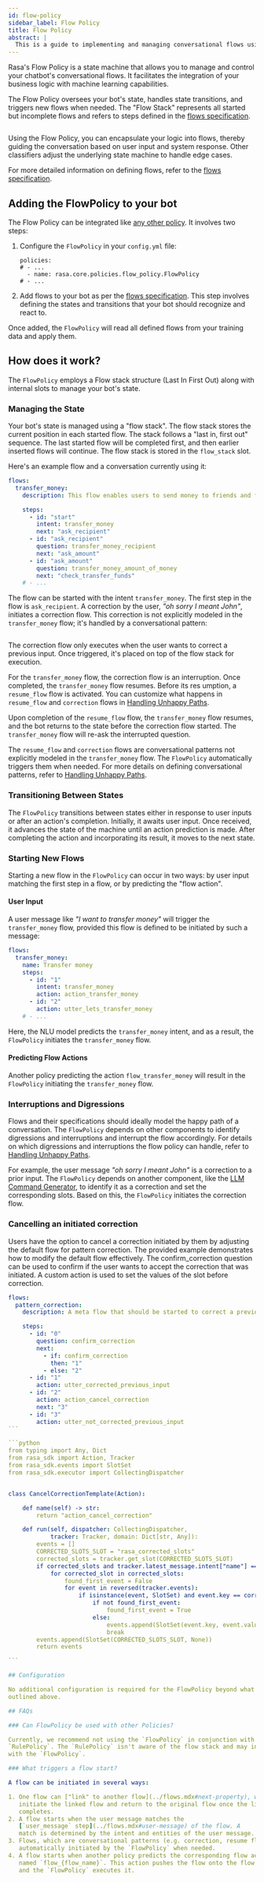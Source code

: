 ```yaml
---
id: flow-policy
sidebar_label: Flow Policy
title: Flow Policy
abstract: |
  This is a guide to implementing and managing conversational flows using the FlowPolicy.
---
```



<RasaDiscoveryBanner />

Rasa's Flow Policy is a state machine that allows you to manage and control your
chatbot's conversational flows. It facilitates the integration of your business
logic with machine learning capabilities.

The Flow Policy oversees your bot's state, handles state transitions, and
triggers new flows when needed. The "Flow Stack" represents all started but
incomplete flows and refers to steps defined in the
[flows specification](../flows.mdx).

<Image
  img={flowStackOverview}
  caption="Flow Stack represents the current state of the conversation referring to a flow."
  alt=""
/>

Using the Flow Policy, you can encapsulate your logic into flows, thereby
guiding the conversation based on user input and system response. Other
classifiers adjust the underlying state machine to handle edge cases.

For more detailed information on defining flows, refer to the
[flows specification](../flows.mdx).

## Adding the FlowPolicy to your bot

The Flow Policy can be integrated like [any other policy](../policies.mdx). It
involves two steps:

1. Configure the `FlowPolicy` in your `config.yml` file:

   ```yaml-rasa title="config.yml"
   policies:
   # - ...
     - name: rasa.core.policies.flow_policy.FlowPolicy
   # - ...
   ```

2. Add flows to your bot as per the [flows specification](../flows.mdx). This
   step involves defining the states and transitions that your bot should
   recognize and react to.

Once added, the `FlowPolicy` will read all defined flows from your training data
and apply them.

## How does it work?

The `FlowPolicy` employs a Flow stack structure (Last In First Out) along with
internal slots to manage your bot's state.

### Managing the State

Your bot's state is managed using a "flow stack". The flow stack stores the
current position in each started flow. The stack follows a "last in, first out"
sequence. The last started flow will be completed first, and then earlier
inserted flows will continue. The flow stack is stored in the `flow_stack` slot.

Here's an example flow and a conversation currently using it:

```yaml title="flows.yml"
flows:
  transfer_money:
    description: This flow enables users to send money to friends and family.

    steps:
      - id: "start"
        intent: transfer_money
        next: "ask_recipient"
      - id: "ask_recipient"
        question: transfer_money_recipient
        next: "ask_amount"
      - id: "ask_amount"
        question: transfer_money_amount_of_money
        next: "check_transfer_funds"
    # - ...
```

The flow can be started with the intent `transfer_money`. The first step in the
flow is `ask_recipient`. A correction by the user, _"oh sorry I meant John"_, 
initiates a correction flow. This correction is not explicitly modeled in 
the `transfer_money` flow; it's handled by a conversational pattern:

<Image
  img={flowStackEvolution}
  caption="Flow stack changes during a correction of a previous user input"
  alt=""
/>



The correction flow only executes when the user wants to correct a previous
input. Once triggered, it's placed on top of the flow stack for execution.

For the `transfer_money` flow, the correction flow is an interruption. Once
completed, the `transfer_money` flow resumes. Before its res umption, a
`resume_flow` flow is activated. You can customize what happens in `resume_flow`
and `correction` flows in [Handling Unhappy Paths](./unhappy-paths.mdx).

Upon completion of the `resume_flow` flow, the `transfer_money` flow resumes,
and the bot returns to the state before the correction flow started. The
`transfer_money` flow will re-ask the interrupted question.

The `resume_flow` and `correction` flows are conversational patterns not
explicitly modeled in the `transfer_money` flow. The `FlowPolicy` automatically
triggers them when needed. For more details on defining conversational patterns,
refer to [Handling Unhappy Paths](./unhappy-paths.mdx).

### Transitioning Between States

The `FlowPolicy` transitions between states either in response to user inputs or
after an action's completion. Initially, it awaits user input. Once received, it
advances the state of the machine until an action prediction is made. After
completing the action and incorporating its result, it moves to the next state.

### Starting New Flows

Starting a new flow in the `FlowPolicy` can occur in two ways: by user input
matching the first step in a flow, or by predicting the "flow action".

#### User Input

A user message like _"I want to transfer money"_ will trigger the
`transfer_money` flow, provided this flow is defined to be initiated by such a
message:

```yaml title="flows.yml"
flows:
  transfer_money:
    name: Transfer money
    steps:
      - id: "1"
        intent: transfer_money
        action: action_transfer_money
      - id: "2"
        action: utter_lets_transfer_money
    # - ...
```

Here, the NLU model predicts the `transfer_money` intent, and as a result, the
`FlowPolicy` initiates the `transfer_money` flow.

#### Predicting Flow Actions

Another policy predicting the action `flow_transfer_money` will result in the
`FlowPolicy` initiating the `transfer_money` flow.

### Interruptions and Digressions

Flows and their specifications should ideally model the happy path of a
conversation. The `FlowPolicy` depends on other components to identify
digressions and interruptions and interrupt the flow accordingly. For details on
which digressions and interruptions the flow policy can handle, refer to
[Handling Unhappy Paths](./unhappy-paths.mdx).

For example, the user message _"oh sorry I meant John"_ is a correction to a
prior input. The `FlowPolicy` depends on another component, like the
[LLM Command Generator](./llm-command-generator.mdx), to identify it as a correction
and set the corresponding slots. Based on this, the `FlowPolicy` initiates the
correction flow.

### Cancelling an initiated correction

Users have the option to cancel a correction initiated by them by adjusting the default
 flow for pattern correction. The provided example demonstrates how to modify the 
 default flow effectively. The confirm_correction question can be used to confirm if 
 the user wants to accept the correction that was initiated. A custom action is 
 used to set the values of the slot before correction.

````yaml title="flows.yml"
flows:
  pattern_correction:
    description: A meta flow that should be started to correct a previous user input.

    steps:
      - id: "0"
        question: confirm_correction
        next:
          - if: confirm_correction
            then: "1"
          - else: "2"
      - id: "1"
        action: utter_corrected_previous_input
      - id: "2"
        action: action_cancel_correction
        next: "3"
      - id: "3"
        action: utter_not_corrected_previous_input
```

```python
from typing import Any, Dict
from rasa_sdk import Action, Tracker
from rasa_sdk.events import SlotSet
from rasa_sdk.executor import CollectingDispatcher


class CancelCorrectionTemplate(Action):

    def name(self) -> str:
        return "action_cancel_correction"

    def run(self, dispatcher: CollectingDispatcher,
            tracker: Tracker, domain: Dict[str, Any]):
        events = []
        CORRECTED_SLOTS_SLOT = "rasa_corrected_slots"
        corrected_slots = tracker.get_slot(CORRECTED_SLOTS_SLOT)
        if corrected_slots and tracker.latest_message.intent["name"] == "deny":
            for corrected_slot in corrected_slots:
                found_first_event = False
                for event in reversed(tracker.events):
                    if isinstance(event, SlotSet) and event.key == corrected_slot:
                        if not found_first_event:
                            found_first_event = True
                        else:
                            events.append(SlotSet(event.key, event.value))
                            break
        events.append(SlotSet(CORRECTED_SLOTS_SLOT, None))
        return events

```

## Configuration

No additional configuration is required for the FlowPolicy beyond what's already
outlined above.

## FAQs

### Can FlowPolicy be used with other Policies?

Currently, we recommend not using the `FlowPolicy` in conjunction with the
`RulePolicy`. The `RulePolicy` isn't aware of the flow stack and may interfere
with the `FlowPolicy`.

### What triggers a flow start?

A flow can be initiated in several ways:

1. One flow can ["link" to another flow](../flows.mdx#next-property), which will
   initiate the linked flow and return to the original flow once the linked flow
   completes.
2. A flow starts when the user message matches the
   [`user_message` step](../flows.mdx#user-message) of the flow. A
   match is determined by the intent and entities of the user message.
3. Flows, which are conversational patterns (e.g. correction, resume flow), are
   automatically initiated by the `FlowPolicy` when needed.
4. A flow starts when another policy predicts the corresponding flow action
   named `flow_{flow_name}`. This action pushes the flow onto the flow stack,
   and the `FlowPolicy` executes it.


